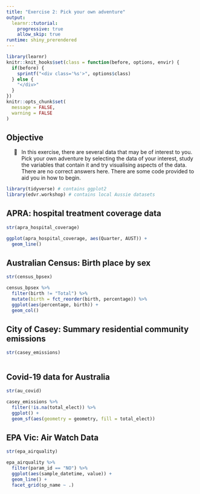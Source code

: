 ```yaml
---
title: "Exercise 2: Pick your own adventure"
output: 
  learnr::tutorial:
    progressive: true
    allow_skip: true
runtime: shiny_prerendered
---
```


<style>
.aim {
  padding-left: 40px;
}

.aim:before {
  position: absolute;
  content: "🎯";
  margin-left: -20px;
}


.target {
  border: 3px solid black;
  padding: 10px;
  padding-top: 35px;
  margin-bottom: 10px;
}
.target:before {
  position: absolute;
  content: "🎯 your target plot";
  padding: 5px;
  margin-left: -13px;
  margin-top: -38px;
  background-color: #003366;
  font-size: 12pt;
  border: 3px solid black;
  color: white;
}
.solution {
  padding-top: 20px;
}
.solution:before {
  position: absolute;
  content: "solution";
  text-decoration: underline;
  font-size: 12pt;
  font-weight: bold;
  margin-top: -20px;
  color: rgba(0, 51, 102, 0.3);
}
</style>
```r
library(learnr)
knitr::knit_hooks$set(class = function(before, options, envir) {
  if(before) {
    sprintf("<div class='%s'>", options$class)
  } else {
    "</div>"
  }
})
knitr::opts_chunk$set(
  message = FALSE,
  warning = FALSE
)
```


## Objective  {data-progressive=FALSE}

::: aim

In this exercise, there are several data that may be of interest to you. Pick your own adventure by selecting the data of your interest, study the variables that contain it and try visualising aspects of the data. There are no correct answers here. There are some code provided to aid you in how to begin.

:::


```r
library(tidyverse) # contains ggplot2
library(edvr.workshop) # contains local Aussie datasets
```

## APRA: hospital treatment coverage data

```r
str(apra_hospital_coverage)
```

```r
ggplot(apra_hospital_coverage, aes(Quarter, AUST)) +
  geom_line()
```

## Australian Census: Birth place by sex

```r
str(census_bpsex)
```

```r
census_bpsex %>% 
  filter(birth != "Total") %>% 
  mutate(birth = fct_reorder(birth, percentage)) %>% 
  ggplot(aes(percentage, birth)) +
  geom_col()
```

## City of Casey: Summary residential community emissions

```r
str(casey_emissions)
```

```r

```

## Covid-19 data for Australia

```r
str(au_covid)
```

```r
casey_emissions %>% 
  filter(!is.na(total_elect)) %>% 
  ggplot() +
  geom_sf(aes(geometry = geometry, fill = total_elect))
```


## EPA Vic: Air Watch Data

```r
str(epa_airquality)
```

```r
epa_airquality %>% 
  filter(param_id == "NO") %>% 
  ggplot(aes(sample_datetime, value)) + 
  geom_line() +
  facet_grid(sp_name ~ .)
```


